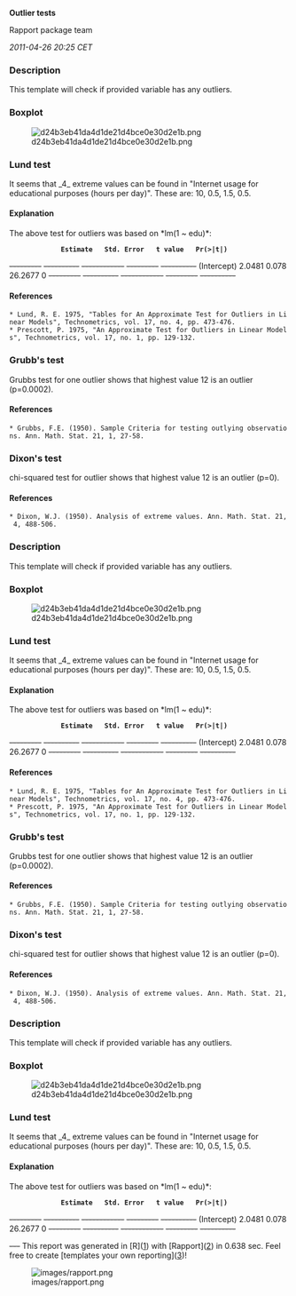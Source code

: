 '''Outlier tests'''

Rapport package team

''2011-04-26 20:25 CET''


=== Description ===

This template will check if provided variable has any outliers. 

=== Boxplot ===

[[Image:d24b3eb41da4d1de21d4bce0e30d2e1b.png|center]]

=== Lund test ===

It seems that _4_ extreme values can be found in "Internet usage for educational purposes (hours per day)". These are: 10, 0.5, 1.5, 0.5. 

==== Explanation ====

The above test for outliers was based on *lm(1 ~ edu)*: 

              '''Estimate'''   '''Std. Error'''   '''t value'''   '''Pr(>|t|)'''  
<s>---------</s> <s>----------</s> <s>------------</s> <s>---------</s> <s>----------</s>
(Intercept)   2.0481         0.078            26.2677       0             
<s>---------</s> <s>----------</s> <s>------------</s> <s>---------</s> <s>----------</s>

==== References ====

 * Lund, R. E. 1975, "Tables for An Approximate Test for Outliers in Linear Models", Technometrics, vol. 17, no. 4, pp. 473-476.
 * Prescott, P. 1975, "An Approximate Test for Outliers in Linear Models", Technometrics, vol. 17, no. 1, pp. 129-132. 

=== Grubb's test ===

Grubbs test for one outlier shows that highest value 12 is an outlier (p=0.0002). 

==== References ====

 * Grubbs, F.E. (1950). Sample Criteria for testing outlying observations. Ann. Math. Stat. 21, 1, 27-58. 

=== Dixon's test ===

chi-squared test for outlier shows that highest value 12 is an outlier (p=0). 

==== References ====

 * Dixon, W.J. (1950). Analysis of extreme values. Ann. Math. Stat. 21, 4, 488-506. 

=== Description ===

This template will check if provided variable has any outliers. 

=== Boxplot ===

[[Image:d24b3eb41da4d1de21d4bce0e30d2e1b.png|center]]

=== Lund test ===

It seems that _4_ extreme values can be found in "Internet usage for educational purposes (hours per day)". These are: 10, 0.5, 1.5, 0.5. 

==== Explanation ====

The above test for outliers was based on *lm(1 ~ edu)*: 

              '''Estimate'''   '''Std. Error'''   '''t value'''   '''Pr(>|t|)'''  
<s>---------</s> <s>----------</s> <s>------------</s> <s>---------</s> <s>----------</s>
(Intercept)   2.0481         0.078            26.2677       0             
<s>---------</s> <s>----------</s> <s>------------</s> <s>---------</s> <s>----------</s>

==== References ====

 * Lund, R. E. 1975, "Tables for An Approximate Test for Outliers in Linear Models", Technometrics, vol. 17, no. 4, pp. 473-476.
 * Prescott, P. 1975, "An Approximate Test for Outliers in Linear Models", Technometrics, vol. 17, no. 1, pp. 129-132. 

=== Grubb's test ===

Grubbs test for one outlier shows that highest value 12 is an outlier (p=0.0002). 

==== References ====

 * Grubbs, F.E. (1950). Sample Criteria for testing outlying observations. Ann. Math. Stat. 21, 1, 27-58. 

=== Dixon's test ===

chi-squared test for outlier shows that highest value 12 is an outlier (p=0). 

==== References ====

 * Dixon, W.J. (1950). Analysis of extreme values. Ann. Math. Stat. 21, 4, 488-506. 

=== Description ===

This template will check if provided variable has any outliers. 

=== Boxplot ===

[[Image:d24b3eb41da4d1de21d4bce0e30d2e1b.png|center]]

=== Lund test ===

It seems that _4_ extreme values can be found in "Internet usage for educational purposes (hours per day)". These are: 10, 0.5, 1.5, 0.5. 

==== Explanation ====

The above test for outliers was based on *lm(1 ~ edu)*: 

              '''Estimate'''   '''Std. Error'''   '''t value'''   '''Pr(>|t|)'''  
<s>---------</s> <s>----------</s> <s>------------</s> <s>---------</s> <s>----------</s>
(Intercept)   2.0481         0.078            26.2677       0             
<s>---------</s> <s>----------</s> <s>------------</s> <s>---------</s> <s>----------</s>

<s>---</s>
This report was generated in [R]([http://www.r-project.org/]) with [Rapport]([http://al3xa.github.com/rapport/]) in 0.638 sec. Feel free to create [templates your own reporting]([http://al3xa.github.com/rapport/#custom])! 

[[Image:images/rapport.png|center]]

<!-- wiki code generated by txt2tags 2.6 (http://txt2tags.org) -->
<!-- cmdline: txt2tags -\-encoding=UTF-8 -t wiki -o demo/outlier-test.wiki demo/outlier-test.txt -->
